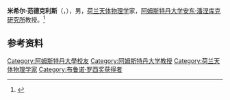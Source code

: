 {{Infobox scientist
|image_size       = 150px
|name              = 米希尔·范德克利斯<br />Michiel van der Klis
|image             = Michiel van der Klis.jpg
|caption           = 
|birth_date        = {{birth date and age|1953|6|9}}
|birth_place       = {{NLD}}[[南荷兰省|南荷兰省]][[海牙|海牙]]
|death_date        = 
|death_place       = 
|residence         = {{NLD}}[[北荷兰省|北荷兰省]][[阿姆斯特丹|阿姆斯特丹]]
|citizenship       = {{NLD}}
|nationality       = {{NLD}}
|ethnicity         = 
|fields            = [[天体物理学|天体物理学]]
|workplaces        = [[阿姆斯特丹大学|阿姆斯特丹大学]][[安东·潘涅库克研究所|安东·潘涅库克研究所]]
|alma_mater        = [[阿姆斯特丹大学|阿姆斯特丹大学]]
|doctoral_advisor  = 
|academic_advisors = 
|doctoral_students = 
|notable_students  = 
|known_for         = [[X射线联星|X射线联星]]<br />{{tsl|en|Quasi-periodic oscillations||准周期振荡}}
|author_abbrev_bot = 
|author_abbrev_zoo = 
|influences        = 
|influenced        = 
|awards            = [[布鲁诺·罗西奖|布鲁诺·罗西奖]] (1987)<br />[[斯宾诺莎奖|斯宾诺莎奖]] (2004)<br />[[荷蘭皇家藝術與科學學院|KNAW]] Academy Professorship (2010)
|religion          = 
|signature         = <!--(filename only)-->
|footnotes         = 
}}
'''米希尔·范德克利斯'''（{{lang-nl|Michiel van der Klis}}，{{bd|1953年|6月9日|}}），男，[[荷兰|荷兰]][[天体物理学|天体物理学]]家，[[阿姆斯特丹大学|阿姆斯特丹大学]][[安东·潘涅库克研究所|安东·潘涅库克研究所]]教授。<ref>{{Cite web|title=dhr. prof. dr. M.B.M. (Michiel) van der Klis|url=https://www.uva.nl/profiel/k/l/m.b.m.vanderklis/m.b.m.van-der-klis.html|accessdate=2021-03-03|date=2021-02-23|work=Universiteit van Amsterdam|language=nl|archive-date=2020-10-24|archive-url=https://web.archive.org/web/20201024205135/https://www.uva.nl/profiel/k/l/m.b.m.vanderklis/m.b.m.van-der-klis.html|dead-url=no}}</ref>

== 参考资料 ==
{{reflist}}

{{布鲁诺·罗西奖获得者}}

{{Authority control}}
{{DEFAULTSORT:van der Klis}}

{{荷兰人物小作品}}

[[Category:阿姆斯特丹大學校友|Category:阿姆斯特丹大學校友]]
[[Category:阿姆斯特丹大学教授|Category:阿姆斯特丹大学教授]]
[[Category:荷兰天体物理学家|Category:荷兰天体物理学家]]
[[Category:布鲁诺·罗西奖获得者|Category:布鲁诺·罗西奖获得者]]